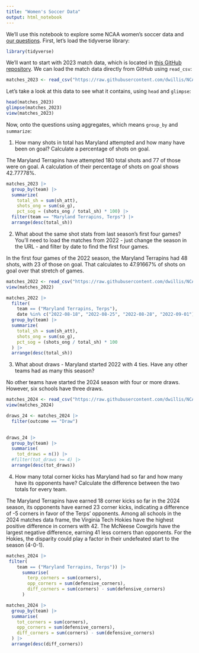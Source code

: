 ```yaml
---
title: "Women's Soccer Data"
output: html_notebook
---
```


We'll use this notebook to explore some NCAA women's soccer data and [our questions](https://docs.google.com/spreadsheets/d/1kTSrnl1URmcexIWLDMWqDnp3q-c2OS45uifnhjp10n4/edit#gid=0). First, let's load the tidyverse library:

```r
library(tidyverse)
```

We'll want to start with 2023 match data, which is located in [this GitHub repository](https://github.com/dwillis/NCAAWomensSoccerData). We can load the match data directly from GitHub using `read_csv`:

```r
matches_2023 <- read_csv("https://raw.githubusercontent.com/dwillis/NCAAWomensSoccerData/main/data/ncaa_womens_soccer_matchstats_2023.csv")
```

Let's take a look at this data to see what it contains, using `head` and `glimpse`:

```r

head(matches_2023)
glimpse(matches_2023)
view(matches_2023)

```

Now, onto the questions using aggregates, which means `group_by` and `summarize`:

1. How many shots in total has Maryland attempted and how many have been on goal? Calculate a percentage of shots on goal.

The Maryland Terrapins have attempted 180 total shots and 77 of those were on goal. A calculation of their percentage of shots on goal shows 42.77778%. 

```r

matches_2023 |>
  group_by(team) |>
  summarize(
    total_sh = sum(sh_att),
    shots_ong = sum(so_g),
    pct_sog = (shots_ong / total_sh) * 100) |>
  filter(team == "Maryland Terrapins, Terps") |>
  arrange(desc(total_sh))

```

2. What about the same shot stats from last season's first four games? You'll need to load the matches from 2022 - just change the season in the URL - and filter by date to find the first four games.

In the first four games of the 2022 season, the Maryland Terrapins had 48 shots, with 23 of those on goal. That calculates to 47.91667% of shots on goal over that stretch of games.

```r
matches_2022 <- read_csv("https://raw.githubusercontent.com/dwillis/NCAAWomensSoccerData/main/data/ncaa_womens_soccer_matchstats_2022.csv")
view(matches_2022)
```

```r

matches_2022 |>
  filter(
    team == ("Maryland Terrapins, Terps"),  
    date %in% c("2022-08-18", "2022-08-25", "2022-08-28", "2022-09-01")) |>
  group_by(team) |>
  summarize(
    total_sh = sum(sh_att), 
    shots_ong = sum(so_g),
    pct_sog = (shots_ong / total_sh) * 100
  ) |>
  arrange(desc(total_sh))  

```


3. What about draws - Maryland started 2022 with 4 ties. Have any other teams had as many this season?

No other teams have started the 2024 season with four or more draws. However, six schools have three draws. 

```r

matches_2024 <- read_csv("https://raw.githubusercontent.com/dwillis/NCAAWomensSoccerData/main/data/ncaa_womens_soccer_matchstats_2024.csv")
view(matches_2024)

```

```r

draws_24 <- matches_2024 |>
  filter(outcome == "Draw")
  
```

```r

draws_24 |>
  group_by(team) |>
  summarise(
    tot_draws = n()) |>
  #filter(tot_draws >= 4) |>
  arrange(desc(tot_draws))

```

4. How many total corner kicks has Maryland had so far and how many have its opponents have? Calculate the difference between the two totals for every team.

The Maryland Terrapins have earned 18 corner kicks so far in the 2024 season, its opponents have earned 23 corner kicks, indicating a difference of -5 corners in favor of the Terps' opponents. Among all schools in the 2024 matches data frame, the Virginia Tech Hokies have the highest positive difference in corners with 42. The McNeese Cowgirls have the largest negative difference, earning 41 less corners than opponents. For the Hokies, the disparity could play a factor in their undefeated start to the season (4-0-1).

```r

matches_2024 |>
 filter(
    team == ("Maryland Terrapins, Terps")) |>
      summarise(
        terp_corners = sum(corners),
        opp_corners = sum(defensive_corners),
        diff_corners = sum(corners) - sum(defensive_corners)
      )

```


```r

matches_2024 |>
  group_by(team) |>
  summarise(
    tot_corners = sum(corners),
    opp_corners = sum(defensive_corners),
    diff_corners = sum(corners) - sum(defensive_corners)
  ) |>
  arrange(desc(diff_corners))

```






